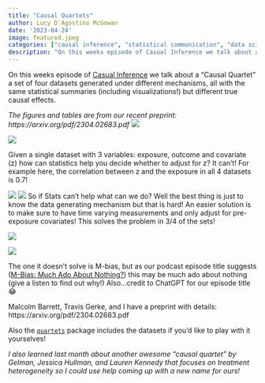 ```yaml
---
title: "Causal Quartets"
author: Lucy D'Agostino McGowan
date: '2023-04-24'
image: featured.jpeg
categories: ["causal inference", "statistical communication", "data science pedoagogy", "confounding"]
description: "On this weeks episode of Casual Inference we talk about a “Causal Quartet” a set of four datasets generated under different mechanisms, all with the same statistical summaries (including visualizations!) but different true causal effects."
---
```


On this weeks episode of [Casual Inference](https://casualinfer.libsyn.com) we talk about a “Causal Quartet” a set of four datasets generated under different mechanisms, all with the same statistical summaries (including visualizations!) but different true causal effects.

*The figures and tables are from our recent preprint: https://arxiv.org/pdf/2304.02683.pdf*
![](../../media/images/2023-04-24/plot1.jpeg)

![](../../media/images/2023-04-24/plot2.jpeg)

Given a single dataset with 3 variables: exposure, outcome and covariate (z) how can statistics help you decide whether to adjust for z? It can’t! For example here, the correlation between z and the exposure in all 4 datasets is 0.7!

![](../../media/images/2023-04-24/tab1.jpeg)
![](../../media/images/2023-04-24/tab2.jpeg)
So if Stats can’t help what can we do? Well the best thing is just to know the data generating mechanism but that is hard! An easier solution is to make sure to have time varying measurements and only adjust for pre-exposure covariates! This solves the problem in 3/4 of the sets!

![](../../media/images/2023-04-24/plot3.jpeg)

![](../../media/images/2023-04-24/tab3.jpeg)

The one it doesn’t solve is M-bias, but as our podcast episode title suggests ([M-Bias: Much Ado About Nothing?](https://casualinfer.libsyn.com/m-bias-much-ado-about-nothing-season-4-episode-10)) this may be much ado about nothing (give a listen to find out why!) Also...credit to ChatGPT for our episode title 😂

Malcolm Barrett, Travis Gerke, and I have a preprint with details: https://arxiv.org/pdf/2304.02683.pdf

Also the [`quartets`](https://r-causal.github.io/quartets/) package includes the datasets if you’d like to play with it yourselves!

*I also learned last month about another awesome “causal quartet” by Gelman, Jessica Hullman, and Lauren Kennedy that focuses on treatment heterogeneity so I could use help coming up with a new name for ours!*

